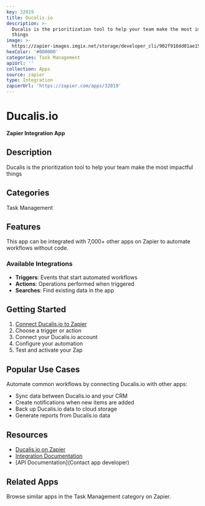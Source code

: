 ```yaml
---
key: 32019
title: Ducalis.io
description: >-
  Ducalis is the prioritization tool to help your team make the most impactful
  things
image: >-
  https://zapier-images.imgix.net/storage/developer_cli/902f918dd01ae15694a19bd533c04ddc.png?auto=format%2Ccompress&ixlib=python-3.0.0&q=50
hexColor: '#000000'
categories: Task Management
apiUrl: ''
collection: Apps
source: zapier
type: Integration
zapierUrl: 'https://zapier.com/apps/32019'
---
```

# Ducalis.io

**Zapier Integration App**

## Description

Ducalis is the prioritization tool to help your team make the most impactful things

## Categories

Task Management

## Features

This app can be integrated with 7,000+ other apps on Zapier to automate workflows without code.

### Available Integrations

- **Triggers**: Events that start automated workflows
- **Actions**: Operations performed when triggered
- **Searches**: Find existing data in the app

## Getting Started

1. [Connect Ducalis.io to Zapier](https://zapier.com/apps/32019)
2. Choose a trigger or action
3. Connect your Ducalis.io account
4. Configure your automation
5. Test and activate your Zap

## Popular Use Cases

Automate common workflows by connecting Ducalis.io with other apps:

- Sync data between Ducalis.io and your CRM
- Create notifications when new items are added
- Back up Ducalis.io data to cloud storage
- Generate reports from Ducalis.io data

## Resources

- [Ducalis.io on Zapier](https://zapier.com/apps/32019)
- [Integration Documentation](https://zapier.com/apps/32019/integrations)
- [API Documentation](Contact app developer)

## Related Apps

Browse similar apps in the Task Management category on Zapier.
